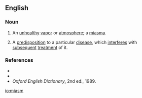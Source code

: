 ==English==

===Noun===
{{en-noun}}

# An [[unhealthy]] [[vapor]] or [[atmosphere]]; a [[miasma]].
#{{homeopathy}} A [[predisposition]] to a particular [[disease]], which [[interfere]]s with [[subsequent]] [[treatment]] of it.

===References===
*{{R:Webster 1913}}
*{{R:Dictionary.com}}
*''Oxford English Dictionary'', 2nd ed., 1989.

[[io:miasm]]